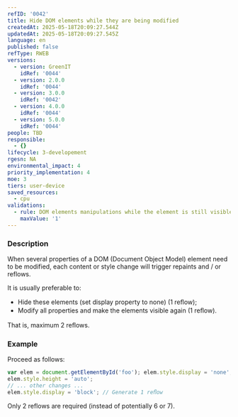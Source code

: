 ```yaml
---
refID: '0042'
title: Hide DOM elements while they are being modified
createdAt: 2025-05-18T20:09:27.544Z
updatedAt: 2025-05-18T20:09:27.545Z
language: en
published: false
refType: RWEB
versions:
  - version: GreenIT
    idRef: '0044'
  - version: 2.0.0
    idRef: '0044'
  - version: 3.0.0
    idRef: '0042'
  - version: 4.0.0
    idRef: '0044'
  - version: 5.0.0
    idRef: '0044'
people: TBD
responsible:
  - {}
lifecycle: 3-developement
rgesn: NA
environmental_impact: 4
priority_implementation: 4
moe: 3
tiers: user-device
saved_resources:
  - cpu
validations:
  - rule: DOM elements manipulations while the element is still visible
    maxValue: '1'
---
```


### Description

When several properties of a DOM (Document Object Model) element need to be modified, each content or style change will trigger repaints and / or reflows.

It is usually preferable to:

* Hide these elements (set display property to none) (1 reﬂow);
* Modify all properties and make the elements visible again (1 reﬂow).

That is, maximum 2 reﬂows.

### Example

Proceed as follows:

```javascript
var elem = document.getElementById('foo'); elem.style.display = 'none'; // Generate 1 reﬂow elem.style.width ='10em';
elem.style.height = 'auto';
// ... other changes ...
elem.style.display = 'block'; // Generate 1 reﬂow
```

Only 2 reflows are required (instead of potentially 6 or 7).
